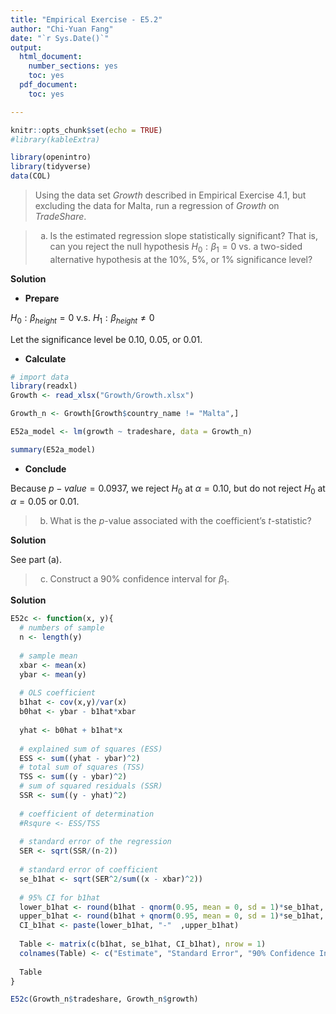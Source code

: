 ```yaml
---
title: "Empirical Exercise - E5.2"
author: "Chi-Yuan Fang"
date: "`r Sys.Date()`"
output:
  html_document:
    number_sections: yes
    toc: yes
  pdf_document:
    toc: yes

---
```


```r
knitr::opts_chunk$set(echo = TRUE)
#library(kableExtra)
```

```r
library(openintro)
library(tidyverse)
data(COL)
```

> Using the data set *Growth* described in Empirical Exercise 4.1, but excluding the data for Malta, run a regression of $Growth$ on $TradeShare$.

> a. Is the estimated regression slope statistically significant? That is, can you reject the null hypothesis $H_0: \beta_1 = 0$ vs. a two-sided alternative hypothesis at the 10\%, 5\%, or 1\% significance level?

**Solution**

*  **Prepare**

$H_0: \beta_{height} = 0$ v.s. $H_1: \beta_{height} \neq 0$

Let the significance level be 0.10, 0.05, or 0.01.

*  **Calculate**

```r
# import data 
library(readxl)
Growth <- read_xlsx("Growth/Growth.xlsx")

Growth_n <- Growth[Growth$country_name != "Malta",]

E52a_model <- lm(growth ~ tradeshare, data = Growth_n)

summary(E52a_model)

```

*  **Conclude**

Because $p-value = 0.0937$, we reject $H_0$ at $\alpha = 0.10$, but do not reject $H_0$ at $\alpha = 0.05 \mbox{ or } 0.01$. 

> b. What is the $p$-value associated with the coefficient’s $t$-statistic?

**Solution**

See part (a).

> c. Construct a 90\% confidence interval for $\beta_1$.

**Solution**

```r
E52c <- function(x, y){
  # numbers of sample
  n <- length(y)
  
  # sample mean
  xbar <- mean(x)
  ybar <- mean(y)
  
  # OLS coefficient
  b1hat <- cov(x,y)/var(x)
  b0hat <- ybar - b1hat*xbar
  
  yhat <- b0hat + b1hat*x
  
  # explained sum of squares (ESS)
  ESS <- sum((yhat - ybar)^2)
  # total sum of squares (TSS)
  TSS <- sum((y - ybar)^2)
  # sum of squared residuals (SSR)
  SSR <- sum((y - yhat)^2)
  
  # coefficient of determination
  #Rsqure <- ESS/TSS
  
  # standard error of the regression
  SER <- sqrt(SSR/(n-2))
  
  # standard error of coefficient
  se_b1hat <- sqrt(SER^2/sum((x - xbar)^2))
  
  # 95% CI for b1hat
  lower_b1hat <- round(b1hat - qnorm(0.95, mean = 0, sd = 1)*se_b1hat, digit = 4)
  upper_b1hat <- round(b1hat + qnorm(0.95, mean = 0, sd = 1)*se_b1hat, digit = 4)
  CI_b1hat <- paste(lower_b1hat, "-"  ,upper_b1hat)
  
  Table <- matrix(c(b1hat, se_b1hat, CI_b1hat), nrow = 1)
  colnames(Table) <- c("Estimate", "Standard Error", "90% Confidence Interval")
  
  Table
} 

E52c(Growth_n$tradeshare, Growth_n$growth)
```




